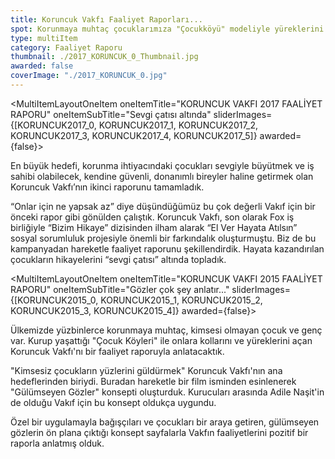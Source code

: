 ```yaml
---
title: Koruncuk Vakfı Faaliyet Raporları...
spot: Korunmaya muhtaç çocuklarımıza "Çocukköyü" modeliyle yüreklerini açan Koruncuk Vakfı için ne yapsak az... Ulvî bir hedef doğrultusunda çalışan Vakfın faaliyet raporlarını üretmekten gurur duyuyoruz.
type: multiItem
category: Faaliyet Raporu
thumbnail: ./2017_KORUNCUK_0_Thumbnail.jpg
awarded: false
coverImage: "./2017_KORUNCUK_0.jpg"
---
```




<MultiItemLayoutOneItem oneItemTitle="KORUNCUK VAKFI 2017 FAALİYET RAPORU" oneItemSubTitle="Sevgi çatısı altında" sliderImages={[KORUNCUK2017_0, KORUNCUK2017_1, KORUNCUK2017_2, KORUNCUK2017_3, KORUNCUK2017_4, KORUNCUK2017_5]} awarded={false}>

En büyük hedefi, korunma ihtiyacındaki çocukları sevgiyle büyütmek ve iş sahibi olabilecek, kendine güvenli, donanımlı bireyler haline getirmek olan Koruncuk Vakfı’nın ikinci raporunu tamamladık.

“Onlar için ne yapsak az” diye düşündüğümüz bu çok değerli Vakıf için bir önceki rapor gibi gönülden çalıştık. Koruncuk Vakfı, son olarak Fox iş birliğiyle “Bizim Hikaye” dizisinden ilham alarak “El Ver Hayata Atılsın” sosyal sorumluluk projesiyle önemli bir farkındalık oluşturmuştu. Biz de bu kampanyadan hareketle faaliyet raporunu şekillendirdik. Hayata kazandırılan çocukların hikayelerini “sevgi çatısı” altında topladık.

</MultiItemLayoutOneItem>


<MultiItemLayoutOneItem oneItemTitle="KORUNCUK VAKFI 2015 FAALİYET RAPORU" oneItemSubTitle="Gözler çok şey anlatır..." sliderImages={[KORUNCUK2015_0, KORUNCUK2015_1, KORUNCUK2015_2, KORUNCUK2015_3, KORUNCUK2015_4]} awarded={false}>

Ülkemizde yüzbinlerce korunmaya muhtaç, kimsesi olmayan çocuk ve genç var. Kurup yaşattığı "Çocuk Köyleri" ile onlara kollarını ve yüreklerini açan Koruncuk Vakfı'nı bir faaliyet raporuyla anlatacaktık.

"Kimsesiz çocukların yüzlerini güldürmek" Koruncuk Vakfı'nın ana hedeflerinden biriydi. Buradan hareketle bir film isminden esinlenerek "Gülümseyen Gözler" konsepti oluşturduk. Kurucuları arasında Adile Naşit'in de olduğu Vakıf için bu konsept oldukça uygundu.

Özel bir uygulamayla bağışçıları ve çocukları bir araya getiren, gülümseyen gözlerin ön plana çıktığı konsept sayfalarla Vakfın faaliyetlerini pozitif bir raporla anlatmış olduk.

</MultiItemLayoutOneItem>


<Scriptify>
	<script>{`document.querySelector("a[aria-label='FAALİYET RAPORU']").classList.remove("aw-link-active");`}</script>
</Scriptify>
